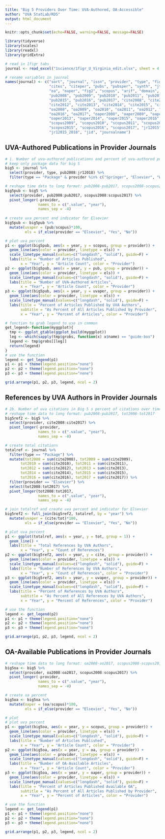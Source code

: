 ```yaml
---
title: "Big 5 Providers Over Time: UVA-Authored, OA-Accessible"
author: "UVA StatLab/RDS"
output: html_document
---
```


```r
knitr::opts_chunk$set(echo=FALSE, warning=FALSE, message=FALSE)
```

```r
library(tidyverse)
library(scales)
library(readxl)
library(gridExtra)

# read in 1figr tabs
journal <- read_excel("1science/1figr_U_Virginia_edit.xlsx", sheet = 4, skip = 8)

# rename variables in journal
names(journal) <- c("sort", "journal", "issn", "provider", "type", "fig1", "jr1", "jr5", "currentper",
                    "cites", "citeper", "pubs", "pubsper", "synth", "jtier", "subtier", "dupes",
                    "oa", "oaper", "fig2", "scopus", "arif", "domain", "field", "subfield", 
                    "pub2008", "pub2009", "pub2010", "pub2011", "pub2012", "pub2013", "pub2014",
                    "pub2015", "pub2016", "pub2017", "cite2008", "cite2009", "cite2010", "cite2011",
                    "cite2012", "cite2013", "cite2014", "cite2015", "cite2016", "cite2017", 
                    "oa2008", "oa2009", "oa2010", "oa2011", "oa2012", "oa2013", "oa2014", "oa2015", 
                    "oa2016", "oa2017", "oaper2008", "oaper2009", "oaper2010", "oaper2011", "oaper2012",
                    "oaper2013", "oaper2014", "oaper2015", "oaper2016", "oaper2017", "scopus2008",
                    "scopus2009", "scopus2010", "scopus2011", "scopus2012", "scopus2013", "scopus2014",
                    "scopus2015", "scopus2016", "scopus2017", "jr12015", "jr12016", "jr12017", "jr12018",
                    "jr12015_2018", "jid", "journalname")
```

## UVA-Authored Publications in Provider Journals
```r
# 1. Number of uva-authored publications and percent of uva-authored publications in Big 5 ovver time
# keep only package data for big 5
big5 <- journal %>% 
  select(provider, type, pub2008:jr12018) %>% 
  filter(type == "Package" & provider %in% c("Springer", "Elsevier", "Wiley", "Sage", "Taylor & Francis"))

# reshape time data to long format: pub2008-pub2017, scopus2008-scopus2017
big5pub <- big5 %>% 
  select(provider, pub2008:pub2017, scopus2008:scopus2017) %>% 
  pivot_longer(-provider, 
               names_to = c(".value", "year"),
               names_sep = -4)
  
# create uva percent and indicator for Elsevier
big5pub <- big5pub %>% 
  mutate(uvaper = (pub/scopus)*100,
         els = if_else(provider == "Elsevier", "Yes", "No"))

# plot uva percent
p1 <- ggplot(big5pub, aes(x = year, y = scopus, group = provider)) + 
  geom_line(aes(color = provider, linetype = els)) +
  scale_linetype_manual(values=c("longdash", "solid"), guide=F) +
  labs(title = "Number of Articles Published",
       x = "Year", y = "Article Count", color = "Provider")
p2 <- ggplot(big5pub, aes(x = year, y = pub, group = provider)) +
  geom_line(aes(color = provider, linetype = els)) +
  scale_linetype_manual(values=c("longdash", "solid"), guide=F) +
  labs(title = "Number of UVA-Authored Articles",
       x = "Year", y = "Article Count", color = "Provider")
p3 <- ggplot(big5pub, aes(x = year, y = uvaper, group = provider)) +
  geom_line(aes(color = provider, linetype = els)) +
  scale_linetype_manual(values=c("longdash", "solid"), guide=F) +
  labs(title = "Percent of Articles Published by UVA Authors",
       subtitle = "As Percent of All Articles Published by Provider",
       x = "Year", y = "Percent of Articles", color = "Provider")

# function to grab legend to use in common
get_legend<-function(myggplot){
  tmp <- ggplot_gtable(ggplot_build(myggplot))
  leg <- which(sapply(tmp$grobs, function(x) x$name) == "guide-box")
  legend <- tmp$grobs[[leg]]
  return(legend)
}
# use the function
legend <- get_legend(p1)
p1 <- p1 + theme(legend.position="none")
p2 <- p2 + theme(legend.position="none")
p3 <- p3 + theme(legend.position="none")

grid.arrange(p1, p2, p3, legend, ncol = 2)
```

## References by UVA Authors in Provider Journals
```r
# 2b. Number of uva citations in Big 5 s percent of citations over time
# reshape time data to long format: pub2008-pub2017, tot2008-tot2017
big5ref2 <- big5 %>% 
  select(provider, cite2008:cite2017) %>% 
  pivot_longer(-provider, 
               names_to = c(".value", "year"),
               names_sep = -4)

# create total citations
totalref <- journal %>% 
  filter(type == "Package") %>% 
  mutate(tot2008 = sum(cite2008), tot2009 = sum(cite2009),
       tot2010 = sum(cite2010), tot2011 = sum(cite2011),
       tot2012 = sum(cite2012), tot2013 = sum(cite2013),
       tot2014 = sum(cite2014), tot2015 = sum(cite2015),
       tot2016 = sum(cite2016), tot2017 = sum(cite2017)) %>% 
  filter(provider == "Elsevier") %>% 
  select(tot2008:tot2017) %>% 
  pivot_longer(tot2008:tot2017, 
               names_to = c(".value", "year"),
               names_sep = -4)

# join totalref and create uva percent and indicator for Elsevier
big5ref2 <- full_join(big5ref2, totalref, by = "year") %>% 
  mutate(uvaper = (cite/tot)*100,
         els = if_else(provider == "Elsevier", "Yes", "No"))

# plot uva percent
p1 <- ggplot(totalref, aes(x = year, y = tot, group = 1)) + 
  geom_line() +
  labs(title = "Total References by UVA Authors",
       x = "Year", y = "Count of References")
p2 <- ggplot(big5ref2, aes(x = year, y = cite, group = provider)) +
  geom_line(aes(color = provider, linetype = els)) +
  scale_linetype_manual(values=c("longdash", "solid"), guide=F) +
  labs(title = "Number of References by UVA Authors",
       x = "Year", y = "Count of References", color = "Provider")
p3 <- ggplot(big5ref2, aes(x = year, y = uvaper, group = provider)) +
  geom_line(aes(color = provider, linetype = els)) +
  scale_linetype_manual(values=c("longdash", "solid"), guide=F) +
  labs(title = "Percent of References by UVA Authors",
       subtitle = "As Percent of All References by UVA Authors",
       x = "Year", y = "Percent of References", color = "Provider")

# use the function
legend <- get_legend(p2)
p1 <- p1 + theme(legend.position="none")
p2 <- p2 + theme(legend.position="none")
p3 <- p3 + theme(legend.position="none")

grid.arrange(p1, p2, p3, legend, ncol = 2)
```


## OA-Available Publications in Provider Journals

```r
# reshape time data to long format: oa2008-ao2017, scopus2008-scopus2017
big5oa <- big5 %>% 
  select(provider, oa2008:oa2017, scopus2008:scopus2017) %>% 
  pivot_longer(-provider, 
               names_to = c(".value", "year"),
               names_sep = -4)

# create oa percent
big5oa <- big5oa %>% 
  mutate(oaper = (oa/scopus)*100,
         els = if_else(provider == "Elsevier", "Yes", "No"))

# plot
# plot uva percent
p1 <- ggplot(big5oa, aes(x = year, y = scopus, group = provider)) + 
  geom_line(aes(color = provider, linetype = els)) +
  scale_linetype_manual(values=c("longdash", "solid"), guide=F) +
  labs(title = "Number of Articles Published",
       x = "Year", y = "Article Count", color = "Provider")
p2 <- ggplot(big5oa, aes(x = year, y = oa, group = provider)) +
  geom_line(aes(color = provider, linetype = els)) +
  scale_linetype_manual(values=c("longdash", "solid"), guide=F) +
  labs(title = "Number of OA-Available Articles",
       x = "Year", y = "Article Count", color = "Provider")
p3 <- ggplot(big5oa, aes(x = year, y = oaper, group = provider)) +
  geom_line(aes(color = provider, linetype = els)) +
  scale_linetype_manual(values=c("longdash", "solid"), guide=F) +
  labs(title = "Percent of Articles Published Available OA",
       subtitle = "As Percent of All Articles Published by Provider",
       x = "Year", y = "Percent of Articles", color = "Provider")

# use the function
legend <- get_legend(p1)
p1 <- p1 + theme(legend.position="none")
p2 <- p2 + theme(legend.position="none")
p3 <- p3 + theme(legend.position="none")

grid.arrange(p1, p2, p3, legend, ncol = 2)
```